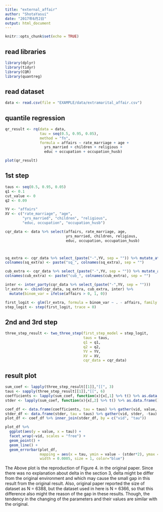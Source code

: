 ```yaml
---
title: "external_affair"
author: "ShotaYasui"
date: "2017年6月2日"
output: html_document
---
```


```r
knitr::opts_chunk$set(echo = TRUE)
```

## read libraries

```r
library(dplyr)
library(tidyr)
library(CQR)
library(quantreg)
```

## read dataset

```r
data <- read.csv(file = "EXAMPLE/data/extramarital_affair.csv")
```


## quantile regression
```r
qr_result <- rq(data = data,
                tau = seq(0.5, 0.95, 0.05),
                method = "fn",
                formula = affairs ~ rate_marriage + age + 
                  yrs_married + children + religious + 
                  educ + occupation + occupation_husb)

plot(qr_result)

```



## 1st step
```r

taus <- seq(0.5, 0.95, 0.05)
q1 <- 0.1
cut_value <- 0
q2 <- 0.09

YV <- "affairs"
XV <- c("rate_marriage", "age",
        "yrs_married", "children", "religious",
        "educ, occupation", "occupation_husb")

cqr_data <- data %>% select(affairs, rate_marriage, age,
                            yrs_married, children, religious, 
                            educ, occupation, occupation_husb)



sq_extra <- cqr_data %>% select_(paste("-",YV, sep = "")) %>% mutate_at(vars(-matches(YV)), pt, n = 2)
colnames(sq_extra) <- paste("sq_", colnames(sq_extra), sep = "")

cub_extra <- cqr_data %>% select_(paste("-",YV, sep = "")) %>% mutate_at(vars(-matches(YV)), pt, n = 3)
colnames(cub_extra) <- paste("cub_", colnames(cub_extra), sep = "")

inter <- inter_party(cqr_data %>% select_(paste("-",YV, sep = "")))
lr_extra <- cbind(cqr_data, sq_extra, cub_extra, inter) %>%
  mutate(binom_var = ifelse(affairs > 0, 1, 0))

first_logit <- glm(lr_extra, formula = binom_var ~ . - affairs, family = binomial())
step_logit <- step(first_logit, trace = 0)

```


## 2nd and 3rd step
```r
three_step_result <- two_three_step(first_step_model = step_logit, 
                                    taus = taus, 
                                    q1 = q1, 
                                    q2 = q2, 
                                    YV = YV, 
                                    XV = XV, 
                                    cqr_data = cqr_data)
```


## result plot
```r
sum_coef <- lapply(three_step_result[[1]],"[[", 3)
taus <- sapply(three_step_result[[1]],"[[", 6)
coefficients <- lapply(sum_coef, function(x){x[,1] %>% t() %>% as.data.frame()}) %>% bind_rows
stder <- lapply(sum_coef, function(x){x[,2] %>% t() %>% as.data.frame()}) %>% bind_rows

coef_df <- data.frame(coefficients, tau = taus) %>% gather(vid, value, -tau)
stder_df <- data.frame(stder, tau = taus) %>% gather(vid, stder, -tau)
plot_df <- coef_df %>% inner_join(stder_df, by = c("vid", "tau"))

plot_df %>%
  ggplot(aes(y = value, x = tau)) +
  facet_wrap(~vid, scales = "free") +
  geom_point() + 
  geom_line() +
  geom_errorbar(plot_df, 
                mapping = aes(x = tau, ymin = value - (stder*2), ymax = value + (stder*2)),
                width = 0.0005, size = 1, color="blue")
```
The Above plot is the reproduction of Figure 4. in the original paper.
Since there was no explanation about delta in the section 3, delta might be differ from the original environment and which may cause the small gap in this result from the original result.
Also, original paper reported the size of dataset as N = 6388, but the dataset used in here is N = 6366, so that this difference also might the reason of the gap in these results.
Though, the tendency in the changing of the parameters and their values are similar with the original.

